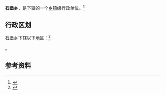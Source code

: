 {{中国乡级行政区|52/03/81/203/000}}

'''石堡乡'''，是{{PRC admin/fullname|52/03/81/203/000|3}}下辖的一个[[乡镇|乡镇]]级行政单位。<ref>{{PRC admin/ref sgc|{{PRC admin/parent|52/03/81/203/000}}}}</ref>

== 行政区划 ==

石堡乡下辖以下地区：<ref>{{PRC admin/ref sgc|52/03/81/203/000}}</ref>

{{PRC admin/children|52/03/81/203/000}}。

== 参考资料 ==

{{reflist}}

{{行政区划小作品}}
{{PRC admin/navcat|52/03/81/203/000}}